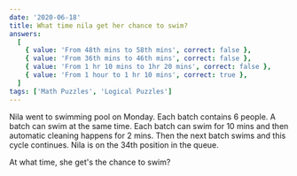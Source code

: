 ```yaml
---
date: '2020-06-18'
title: What time nila get her chance to swim?
answers:
  [
    { value: 'From 48th mins to 58th mins', correct: false },
    { value: 'From 36th mins to 46th mins', correct: false },
    { value: 'From 1 hr 10 mins to 1hr 20 mins', correct: false },
    { value: 'From 1 hour to 1 hr 10 mins', correct: true },
  ]
tags: ['Math Puzzles', 'Logical Puzzles']
---
```


Nila went to swimming pool on Monday. Each batch contains 6 people. A batch can swim at the same time. Each batch can swim for 10 mins and then automatic cleaning happens for 2 mins. Then the next batch swims and this cycle continues. Nila is on the 34th position in the queue.

At what time, she get's the chance to swim?
